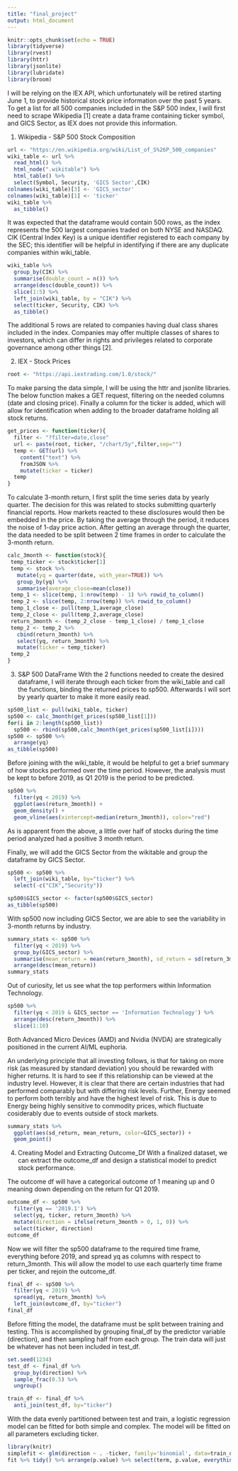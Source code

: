```yaml
---
title: "final_project"
output: html_document
---
```




```r
knitr::opts_chunk$set(echo = TRUE)
library(tidyverse)
library(rvest)
library(httr)
library(jsonlite)
library(lubridate)
library(broom)

```

I will be relying on the IEX API, which unfortunately will be retired starting June 1, to provide historical stock price information over the past 5 years. To get a list for all 500 companies included in the S&P 500 index, I will first need to scrape Wikipedia [1] create a data frame containing ticker symbol, and GICS Sector, as IEX does not provide this information.

1. Wikipedia - S&P 500 Stock Composition 
```r
url <- "https://en.wikipedia.org/wiki/List_of_S%26P_500_companies"
wiki_table <- url %>%
  read_html() %>%
  html_node(".wikitable") %>%
  html_table() %>%
  select(Symbol, Security, 'GICS Sector',CIK)
colnames(wiki_table)[3] <- 'GICS_sector'
colnames(wiki_table)[1] <- 'ticker'
wiki_table %>%
  as_tibble()
```

It was expected that the dataframe would contain 500 rows, as the index represents the 500 largest companies traded on both NYSE and NASDAQ. CIK (Central Index Key) is a unique identifier registered to each company by the SEC; this identifier will be helpful in identifying if there are any duplicate companies within wiki_table. 

```r
wiki_table %>%
  group_by(CIK) %>%
  summarise(double_count = n()) %>%
  arrange(desc(double_count)) %>%
  slice(1:5) %>%
  left_join(wiki_table, by = "CIK") %>%
  select(ticker, Security, CIK) %>%
  as_tibble()
```

The additional 5 rows are related to companies having dual class shares included in the index. Companies may offer multiple classes of shares to investors, which can differ in rights and privileges related to corporate governance among other things [2]. 
 
2. IEX - Stock Prices 

```r
root <- "https://api.iextrading.com/1.0/stock/"
```

To make parsing the data simple, I will be using the httr and jsonlite libraries. The below function makes a GET request, filtering on the needed columns (date and closing price). Finally a column for the ticker is added, which will allow for identification when adding to the broader dataframe holding all stock returns.  

```r
get_prices <- function(ticker){
  filter <- "?filter=date,close"
  url <- paste(root, ticker, "/chart/5y",filter,sep="") 
  temp <- GET(url) %>%
    content("text") %>%
    fromJSON %>%
    mutate(ticker = ticker)
  temp
}
```

To calculate 3-month return, I first split the time series data by yearly quarter. The decision for this was related to stocks submitting quarterly financial reports. How markets reacted to these disclosures would then be embedded in the price. By taking the average through the period, it reduces the noise of 1-day price action. After getting an average through the quarter, the data needed to be split between 2 time frames in order to calculate the 3-month return. 

```r
calc_3month <- function(stock){
 temp_ticker <- stock$ticker[1] 
 temp <- stock %>%
   mutate(yq = quarter(date, with_year=TRUE)) %>%
   group_by(yq) %>%
   summarise(average_close=mean(close))
 temp_1 <- slice(temp, 1:nrow(temp) - 1) %>% rowid_to_column()
 temp_2 <- slice(temp, 2:nrow(temp)) %>% rowid_to_column()
 temp_1_close <- pull(temp_1,average_close)
 temp_2_close <- pull(temp_2,average_close)
 return_3month <- (temp_2_close - temp_1_close) / temp_1_close
 temp_2 <- temp_2 %>% 
   cbind(return_3month) %>%
   select(yq, return_3month) %>%
   mutate(ticker = temp_ticker)
 temp_2
}
```

3. S&P 500 DataFrame 
With the 2 functions needed to create the desired dataframe, I will iterate through each ticker from the wiki_table and call the functions, binding the returned prices to sp500. Afterwards I will sort by yearly quarter to make it more easily read.

```r
sp500_list <- pull(wiki_table, ticker)
sp500 <- calc_3month(get_prices(sp500_list[1]))
for(i in 2:length(sp500_list))
  sp500 <- rbind(sp500,calc_3month(get_prices(sp500_list[i])))
sp500 <- sp500 %>%
  arrange(yq)
as_tibble(sp500)
```

Before joining with the wiki_table, it would be helpful to get a brief summary of how stocks performed over the time period. However, the analysis must be kept to before 2019, as Q1 2019 is the period to be predicted. 

```r
sp500 %>%
  filter(yq < 2019) %>%
  ggplot(aes(return_3month)) + 
  geom_density() + 
  geom_vline(aes(xintercept=median(return_3month)), color="red")
```

As is apparent from the above, a little over half of stocks during the time period analyzed had a positive 3 month return. 

Finally, we will add the GICS Sector from the wikitable and group the dataframe by GICS Sector. 

```r
sp500 <- sp500 %>%
  left_join(wiki_table, by="ticker") %>%
  select(-c("CIK","Security"))

sp500$GICS_sector <- factor(sp500$GICS_sector)
as_tibble(sp500)
```

With sp500 now including GICS Sector, we are able to see the variability in 3-month returns by industry. 

```r
summary_stats <- sp500 %>% 
  filter(yq < 2019) %>%
  group_by(GICS_sector) %>%
  summarise(mean_return = mean(return_3month), sd_return = sd(return_3month)) %>%
  arrange(desc(mean_return))
summary_stats
```

Out of curiosity, let us see what the top performers within Information Technology. 

```r
sp500 %>%
  filter(yq < 2019 & GICS_sector == 'Information Technology') %>%
  arrange(desc(return_3month)) %>%
  slice(1:10)
```

Both Advanced Micro Devices (AMD) and Nvidia (NVDA) are strategically positioned in the current AI/ML euphoria. 

An underlying principle that all investing follows, is that for taking on more risk (as measured by standard deviation) you should be rewarded with higher returns. It is hard to see if this relationship can be viewed at the industry level. However, it is clear that there are certain industries that had performed comparably but with differing risk levels. Further, Energy seemed to perform both terribly and have the highest level of risk. This is due to Energy being highly sensitive to commodity prices, which fluctuate cosiderably due to events outside of stock markets.

```r
summary_stats %>%
  ggplot(aes(sd_return, mean_return, color=GICS_sector)) + 
  geom_point() 
```

4. Creating Model and Extracting Outcome_Df
With a finalized dataset, we can extract the outcome_df and design a statistical model to predict stock performance. 

The outcome df will have a categorical outcome of 1 meaning up and 0 meaning down depending on the return for Q1 2019.

```r
outcome_df <- sp500 %>%
  filter(yq == '2019.1') %>%
  select(yq, ticker, return_3month) %>%
  mutate(direction = ifelse(return_3month > 0, 1, 0)) %>%
  select(ticker, direction)
outcome_df
```

Now we will filter the sp500 dataframe to the required time frame, everything before 2019, and spread yq as columns with respect to return_3month. This will allow the model to use each quarterly time frame per ticker, and rejoin the outcome_df. 
```r
final_df <- sp500 %>%
  filter(yq < 2019) %>%
  spread(yq, return_3month) %>%
  left_join(outcome_df, by="ticker") 
final_df
```

Before fitting the model, the dataframe must be split between training and testing. This is accomplished by grouping final_df by the predictor variable (direction), and then sampling half from each group. The train data will just be whatever has not been included in test_df. 

```r
set.seed(1234)
test_df <- final_df %>%
  group_by(direction) %>%
  sample_frac(0.5) %>%
  ungroup()

train_df <- final_df %>%
  anti_join(test_df, by="ticker")
```

With the data evenly partitioned between test and train, a logistic regression model can be fitted for both simple and complex. The model will be fitted on all parameters excluding ticker.

```r
library(knitr)
simplefit <- glm(direction ~ . -ticker, family='binomial', data=train_df)
fit %>% tidy() %>% arrange(p.value) %>% select(term, p.value, everything())
```








